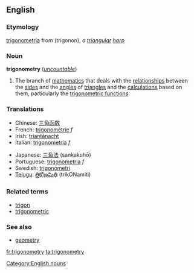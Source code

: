 ==English==

===Etymology===
{{L.}} [[trigonometria]] from {{Gr.}} (trigonon), ''a [[triangular]] [[harp]]''

===Noun===
{{wikipedia}}
'''trigonometry''' (''[[uncountable]]'')

# {{mathematics}} The branch of [[mathematics]] that deals with the [[relationship]]s between the [[side]]s and the [[angle]]s of [[triangle]]s and the [[calculation]]s based on them, particularly the [[trigonometric function]]s.

===Translations===
{{top}}
*Chinese: [[三角函数]]
*French: [[trigonométrie]] ''f''
*Irish: [[triantánacht]]
*Italian: [[trigonometria]] ''f''
{{mid}}
*Japanese: [[三角法]] (sankakuhō)
*Portuguese: [[trigonometria]] ''f''
*Swedish: [[trigonometri]] {{c}}
*[[Telugu]]: [[త్రికోణమితి]] (trikONamiti)
{{bottom}}

===Related terms===
*[[trigon]]
*[[trigonometric]]

===See also===
*[[geometry]]

[[Category:English nouns]]

[[fr:trigonometry]]
[[ta:trigonometry]]